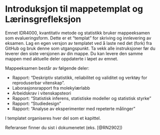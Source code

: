 # Introduksjon til mappetemplat og Lærinsgrefleksjon {.unnumbered}

Emnet IDR4000, kvantitativ metode og statistikk bruker mappeeksamen som evalueringsform. Dette er et "templat" for skriving og innlevering av eksamen. Lag en egen versjon av templatet ved å laste ned det (fork) fra GitHub og bruk denne som utgangspunkt. Ta vekk alle instruksjoner før du leverer den siste versjonen av din mappe. Du kan levere den samme mappen med aktuelle deler oppdaterte i løpet av emnet. 

Mappeeksamen består av følgende deler: 

- Rapport: "Deskriptiv statistikk, reliabilitet og validitet og verktøy for reproduserbar vitenskap".
- Laborasjonsrapport fra molekylærlabb
- Arbeidskrav i vitenskapsteori
- Rapport: "Statistisk inferens, statistiske modeller og statistisk styrke"
- Rapport: "Studiedesign"
- Rapport: "Analyse av eksperimenter med repeterte målinger"

I templatet organiseres hver del som et kapittel. 

Referanser finner du sist i dokumenetet (eks. [@RN2902])